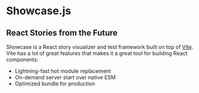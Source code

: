 
# Showcase.js

## React Stories from the Future

Showcase is a React story visualizer and test framework built on top of [Vite](https://github.com/vitejs/vite). Vite has a lot of great features that makes it a great tool for building React components:

- Lightning-fast hot module replacement
- On-demand server start over native ESM
- Optimized bundle for production

